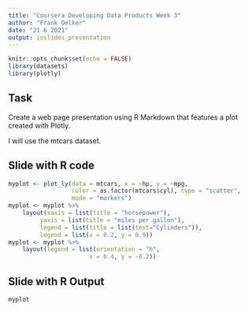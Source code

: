 ```yaml
---
title: "Coursera Developing Data Products Week 3"
author: "Frank Oelker"
date: "21 6 2021"
output: ioslides_presentation
---
```


```r
knitr::opts_chunk$set(echo = FALSE)
library(datasets)
library(plotly)
```

## Task

Create a web page presentation using R Markdown that features a plot created with Plotly. 

I will use the mtcars dataset.

## Slide with R code

```r
myplot <- plot_ly(data = mtcars, x = ~hp, y = ~mpg, 
                  color = as.factor(mtcars$cyl), type = "scatter", 
                  mode = "markers")
myplot <- myplot %>% 
    layout(xaxis = list(title = "horsepower"),
         yaxis = list(title = "miles per gallon"),
         legend = list(title = list(text="Cylinders")),
         legend = list(x = 0.2, y = 0.9))
myplot <- myplot %>% 
    layout(legend = list(orientation = "h",
                       x = 0.4, y = -0.2))
```

## Slide with R Output

```r
myplot
```